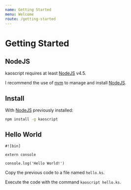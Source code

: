 ```yaml
---
name: Getting Started
menu: Welcome
route: /getting-started
---
```


# Getting Started

## NodeJS

kaoscript requires at least [NodeJS] v4.5.

I recommend the use of [nvm] to manage and install [NodeJS].

## Install

With [NodeJS] previously installed:

```bash
npm install -g kaoscript
```

## Hello World

```kaoscript
#![bin]

extern console

console.log('Hello World!')
```

Copy the previous code to a file named `hello.ks`.

Execute the code with the command `kaoscript hello.ks`.

[nodejs]: https://nodejs.org
[nvm]: https://github.com/nvm-sh/nvm